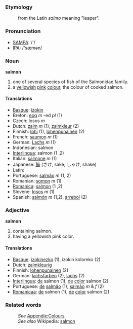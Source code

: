===Etymology===
:from the Latin ''salmo'' meaning "leaper".

===Pronunciation===
*[[w:SAMPA|SAMPA]]: /'/
*[[w:IPA|IPA]]: /'sæmən/

===Noun===
'''salmon'''
#one of several species of fish of the Salmonidae family.
#a [[yellowish]] [[pink]] [[color|colour]], the colour of cooked salmon.

====Translations====
*[[Basque]]: [[izokin]]
*Breton: [[eog]] ''m'' -ed ''pl'' (1)
*Czech: losos  ''m''
*Dutch: [[zalm]] ''m'' (1), [[zalmkleur]] (2)
*Finnish: [[lohi]] (1), [[lohenpunainen]] (2)
*French: [[saumon]] ''m'' (1)
*German: [[Lachs]] ''m'' (1)
*Indonesian: salmon
*[[Interlingua]]: salmon (1 ,2)
*Italian: [[salmone]] ''m'' (1)
*Japanese: [[鮭]] (さけ, sake; しゃけ, shake)
*Latin: [[]]
*Portuguese: [[salmão]] ''m'' (1, 2)
*Romanian: [[somon]] ''m'' (1)
*[[Romanica]]: [[salmon]] (1 ,2)
*Slovene: [[losos]] ''m'' (1)
*Spanish: [[salmón]] ''m'' (1,2), [[arrebol]] (2)

===Adjective===
'''salmon'''
#containing salmon.
#having a yellowish pink color.

====Translations====
*[[Basque]]: [[izokinezko]] (1), izokin koloreko (2)
*Dutch: [[zalmkleurig]]
*Finnish: [[lohenpunainen]] (2)
*German: [[lachsfarben]] (2), [[lachs]] (2)
*[[Interlingua]]: [[de]] salmon (1), [[de]] [[color]] salmon (2)
*Portuguese: [[de]] [[salmão]] (1), [[salmão]] ''m'' & ''f'' (2)
*[[Romanicaa]]: [[de]] salmon (1), [[de]] [[color]] salmon (2)


===Related words===
:''See'' [[Wiktionary_Appendix:Colours|Appendix:Colours]]
:''See also'' Wikipedia: [[w:salmon|salmon]]
